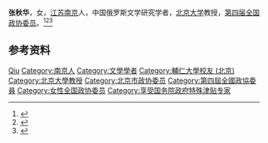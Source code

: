 {{同名人物|张秋华|张秋华}}
'''张秋华'''{{BD|1924年|9月11日|2021年|2月16日|catIdx=Zhang}}，女，[[江苏省|江苏]][[南京市|南京]]人，中国俄罗斯文学研究学者，[[北京大学|北京大学]]教授，[[第四届全国政协委员|第四届全国政协委员]]。<ref>{{Cite book|title=历届全国政协委员人名辞典|author=|publisher=中国国际广播出版社|year=1996|isbn=9787507813746|location=北京|page=729}}</ref><ref>{{Cite book|title=中华人民共和国职官志|author=何虎生, 李耀东, 向常福主编|publisher=中国社会出版社|year=2003|isbn=9787800883934|location=北京|pages=}}</ref><ref>{{cite web |title=张秋华先生讣告 |url=https://sfl.pku.edu.cn/tzgg/125577.htm |publisher=北京大学外国语学院 |date=2021-02-18 |access-date=2021-02-26 |archive-date=2021-03-04 |archive-url=https://web.archive.org/web/20210304091927/https://sfl.pku.edu.cn/tzgg/125577.htm |dead-url=no }}</ref>

== 参考资料 ==
{{reflist}}

{{Authority control}}
{{DEFAULTSORT:Zhang}}
[[Category:张姓|Qiu]]
[[Category:南京人|Category:南京人]]
[[Category:文學學者|Category:文學學者]]
[[Category:輔仁大學校友_(北京)|Category:輔仁大學校友 (北京)]]
[[Category:北京大學教授|Category:北京大學教授]]
[[Category:北京市政协委员|Category:北京市政协委员]]
[[Category:第四屆全國政協委員|Category:第四屆全國政協委員]]
[[Category:女性全国政协委员|Category:女性全国政协委员]]
[[Category:享受国务院政府特殊津贴专家|Category:享受国务院政府特殊津贴专家]]
{{中国人物小作品}}